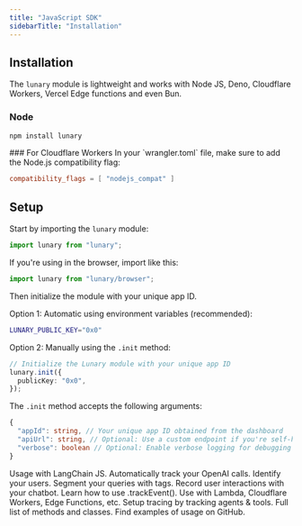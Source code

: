 ```yaml
---
title: "JavaScript SDK"
sidebarTitle: "Installation"
---
```


## Installation

The `lunary` module is lightweight and works with Node JS, Deno, Cloudflare Workers, Vercel Edge functions and even Bun.

### Node

```bash
npm install lunary
```

<Warning>
### For Cloudflare Workers
In your `wrangler.toml` file, make sure to add the Node.js compatibility flag:

```toml
compatibility_flags = [ "nodejs_compat" ]
```

</Warning>

## Setup

Start by importing the `lunary` module:

```js
import lunary from "lunary";
```

If you're using in the browser, import like this:

```js
import lunary from "lunary/browser";
```

Then initialize the module with your unique app ID.

Option 1: Automatic using environment variables (recommended):

```bash
LUNARY_PUBLIC_KEY="0x0"
```

Option 2: Manually using the `.init` method:

```ts
// Initialize the Lunary module with your unique app ID
lunary.init({
  publicKey: "0x0",
});
```

The `.init` method accepts the following arguments:

```ts
{
  "appId": string, // Your unique app ID obtained from the dashboard
  "apiUrl": string, // Optional: Use a custom endpoint if you're self-hosting (you can also set LUNARY_API_URL)
  "verbose": boolean // Optional: Enable verbose logging for debugging
}
```

<CardGroup cols={2}>
  <Card title="LangChain" icon="box" href="/docs/integrations/langchain">
    Usage with LangChain JS.
  </Card>
  <Card
    title="OpenAI"
    icon="microchip-ai"
    href="/docs/integrations/javascript/openai"
  >
    Automatically track your OpenAI calls.
  </Card>
  <Card title="User Tracking" icon="users" href="/docs/features/users">
    Identify your users.
  </Card>
  <Card title="Tagging" icon="tags" href="/docs/features/tags">
    Segment your queries with tags.
  </Card>
  <Card title="Chats" icon="messages" href="/docs/features/conversations">
    Record user interactions with your chatbot.
  </Card>
  <Card
    title="Manual Integration"
    icon="code"
    href="/docs/integrations/javascript/manual"
  >
    Learn how to use .trackEvent().
  </Card>
  <Card
    title="Serverless"
    icon="lambda"
    href="/docs/integrations/javascript/serverless"
  >
    Use with Lambda, Cloudflare Workers, Edge Functions, etc.
  </Card>
  <Card title="Agents & Tools" icon="robot" href="/docs/features/observability">
    Setup tracing by tracking agents & tools.
  </Card>
  <Card title="API Reference" icon="terminal" href="/docs/api/introduction">
    Full list of methods and classes.
  </Card>
  <Card
    title="Examples"
    icon="github"
    href="https://github.com/lunary-ai/lunary-js/tree/main/examples"
  >
    Find examples of usage on GitHub.
  </Card>
</CardGroup>
